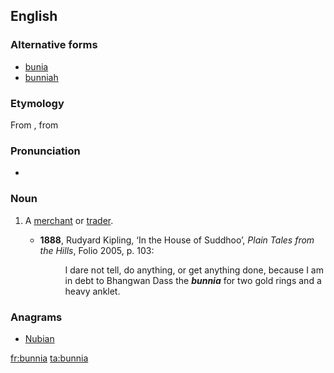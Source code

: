 ==English==

===Alternative forms===
* [[bunia]]
* [[bunniah]]

===Etymology===
From {{etyl|hi|en}}, from {{etyl|gu|en}}

===Pronunciation===
* {{IPA|/ˈbʌnjə/|lang=en}}

===Noun===
{{en-noun}}

# {{context|India|lang=en}} A [[merchant]] or [[trader]].
#* '''1888''', Rudyard Kipling, ‘In the House of Suddhoo’, ''Plain Tales from the Hills'', Folio 2005, p. 103:
#*: I dare not tell, do anything, or get anything done, because I am in debt to Bhangwan Dass the '''''bunnia''''' for two gold rings and a heavy anklet.

===Anagrams===
* [[Nubian#English|Nubian]]

[[fr:bunnia]]
[[ta:bunnia]]